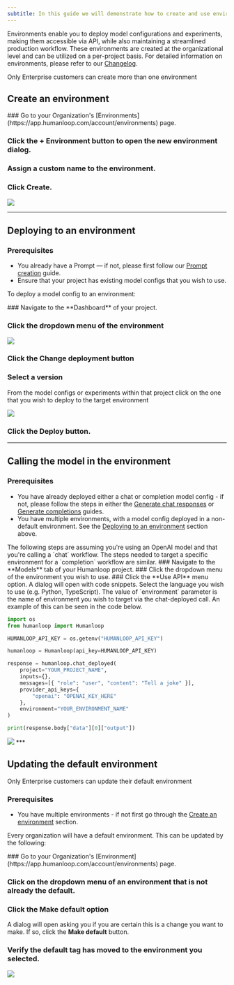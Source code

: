 ```yaml
---
subtitle: In this guide we will demonstrate how to create and use environments.
---
```


Environments enable you to deploy model configurations and experiments, making them accessible via API, while also maintaining a streamlined production workflow. These environments are created at the organizational level and can be utilized on a per-project basis. For detailed information on environments, please refer to our [Changelog](/docs/reference/changelog).

<Warning>
  Only Enterprise customers can create more than one environment
</Warning>

## Create an environment

<Steps>
### Go to your Organization's [Environments](https://app.humanloop.com/account/environments) page.

### Click the **+ Environment** button to open the new environment dialog.

### Assign a custom name to the environment.

### Click **Create**.

</Steps>

<img src="../../assets/images/cb0f398-image.png" />

---

## Deploying to an environment

### Prerequisites

- You already have a Prompt — if not, please first follow our [Prompt creation](./create-a-prompt) guide.
- Ensure that your project has existing model configs that you wish to use.

To deploy a model config to an environment:

<Steps>
### Navigate to the **Dashboard** of your project.

### Click the dropdown menu of the environment

<img src="../../assets/images/1b04c4c-image.png" />

### Click the **Change deployment** button

### Select a version

From the model configs or experiments within that project click on the one that you wish to deploy to the target environment

<img src="../../assets/images/a4a5484-image.png" />

### Click the **Deploy** button.

</Steps>

---

## Calling the model in the environment

### Prerequisites

- You have already deployed either a chat or completion model config - if not, please follow the steps in either the [Generate chat responses](./chat-using-the-sdk) or [Generate completions](./completion-using-the-sdk) guides.
- You have multiple environments, with a model config deployed in a non-default environment. See the [Deploying to an environment](#deploying-to-an-environment) section above.

<Info>
  The following steps are assuming you're using an OpenAI model and that you're
  calling a `chat` workflow. The steps needed to target a specific environment
  for a `completion` workflow are similar.
</Info>

<Steps>
### Navigate to the **Models** tab of your Humanloop project.
### Click the dropdown menu of the environment you wish to use.
### Click the **Use API** menu option. 
A dialog will open with code snippets. 
Select the language you wish to use (e.g. Python, TypeScript). The value of `environment` parameter is the name of environment you wish to target via the chat-deployed call.
An example of this can be seen in the code below.

```python
import os
from humanloop import Humanloop

HUMANLOOP_API_KEY = os.getenv("HUMANLOOP_API_KEY")

humanloop = Humanloop(api_key=HUMANLOOP_API_KEY)

response = humanloop.chat_deployed(
    project="YOUR_PROJECT_NAME",
    inputs={},
    messages=[{ "role": "user", "content": "Tell a joke" }],
    provider_api_keys={
        "openai": "OPENAI_KEY_HERE"
    },
    environment="YOUR_ENVIRONMENT_NAME"
)

print(response.body["data"][0]["output"])
```

<img src="../../assets/images/21369d3-image.png" />

</Steps>
***

## Updating the default environment

<Warning>
  Only Enterprise customers can update their default environment
</Warning>

### Prerequisites

- You have multiple environments - if not first go through the [Create an
  environment](./deploy-to-an-environment) section.

Every organization will have a default environment. This can be updated by the following:

<Steps>
### Go to your Organization's [Environment](https://app.humanloop.com/account/environments) page.

### Click on the dropdown menu of an environment that is not already the default.

### Click the **Make default** option

A dialog will open asking you if you are certain this is a change you want to make. If so, click the **Make default** button.

### Verify the default tag has moved to the environment you selected.

</Steps>

<img src="../../assets/images/962074b-image.png" />
